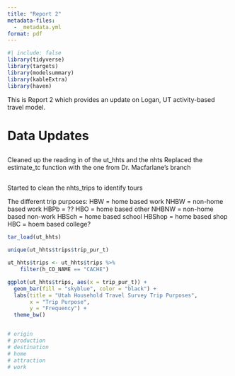 ```yaml
---
title: "Report 2"
metadata-files:
  - _metadata.yml
format: pdf
---
```


```r
#| include: false
library(tidyverse)
library(targets)
library(modelsummary)
library(kableExtra)
library(haven)
```

This is Report 2 which provides an update on Logan, UT activity-based travel model.

# Data Updates

## 

Cleaned up the reading in of the ut_hhts and the nhts Replaced the estimate_tc function with the one from Dr. Macfarlane's branch

## 

Started to clean the nhts_trips to identify tours

The different trip purposes: HBW = home based work NHBW = non-home based work HBPb = ??
HBO = home based other NHBNW = non-home based non-work HBSch = home based school HBShop = home based shop HBC = hoem based college?

```r

tar_load(ut_hhts)

unique(ut_hhts$trips$trip_pur_t)

ut_hhts$trips <- ut_hhts$trips %>% 
	filter(h_CO_NAME == "CACHE")

ggplot(ut_hhts$trips, aes(x = trip_pur_t)) +
  geom_bar(fill = "skyblue", color = "black") +
  labs(title = "Utah Household Travel Survey Trip Purposes",
       x = "Trip Purpose",
       y = "Frequency") +
  theme_bw()


# origin
# production
# destination
# home
# attraction
# work

```
